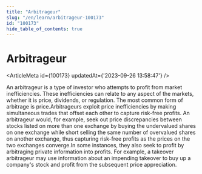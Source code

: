 ```yaml
---
title: "Arbitrageur"
slug: "/en/learn/arbitrageur-100173"
id: "100173"
hide_table_of_contents: true
---
```



# Arbitrageur

<ArticleMeta id={100173} updatedAt={'2023-09-26 13:58:47'} />
<div className='border-solid border-b border-t-0 my-4 border-[var(--ifm-color-gray-300)]' />

An arbitrageur is a type of investor who attempts to profit from market inefficiencies. These inefficiencies can relate to any aspect of the markets, whether it is price, dividends, or regulation. The most common form of arbitrage is price.Arbitrageurs exploit price inefficiencies by making simultaneous trades that offset each other to capture risk-free profits. An arbitrageur would, for example, seek out price discrepancies between stocks listed on more than one exchange by buying the undervalued shares on one exchange while short selling the same number of overvalued shares on another exchange, thus capturing risk-free profits as the prices on the two exchanges converge.In some instances, they also seek to profit by arbitraging private information into profits. For example, a takeover arbitrageur may use information about an impending takeover to buy up a company's stock and profit from the subsequent price appreciation.
